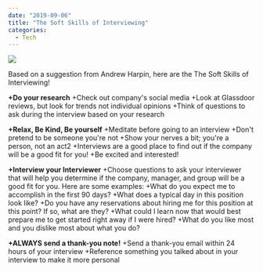 ---
date: "2019-09-06"
title: "The Soft Skills of Interviewing"
categories:
  - Tech
---

![](./you-x-ventures-wVh5grSMYaY-unsplash.jpg)

Based on a suggestion from Andrew Harpin, here are the The Soft Skills of Interviewing!

**+Do your research** 
 +Check out company's social media
 +Look at Glassdoor reviews, but look for trends not individual opinions
 +Think of questions to ask during the interview based on your research

**+Relax, Be Kind, Be yourself**
 +Meditate before going to an interview
 +Don't pretend to be someone you're not
 +Show your nerves a bit; you're a person, not an act2
 +Interviews are a good place to find out if the company will be a good fit for you!
 +Be excited and interested!

**+Interview your Interviewer**
 +Choose questions to ask your interviewer that will help you determine if the company, manager, and group will be a good fit for you. Here are some examples:
 +What do you expect me to accomplish in the first 90 days?
 +What does a typical day in this position look like?
 +Do you have any reservations about hiring me for this position at this point? If so, what are they?
 +What could I learn now that would best prepare me to get started right away if I were hired?
 +What do you like most and you dislike most about what you do?

**+ALWAYS send a thank-you note!**
 +Send a thank-you email within 24 hours of your interview
 +Reference something you talked about in your interview to make it more personal